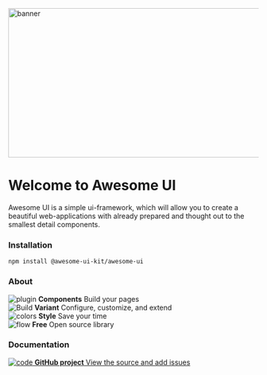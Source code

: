 
<Meta title="Documentation/Introduction" />

<style>
  {`
    .banner {
      padding: 40px 20px;
      min-height: 300px;
      position: relative;
      margin-bottom: 30px;
    } 

    .banner img {
      position: absolute;
      top: 0;
      left: 0;
      width: 100%;
      height: 300px;
      object-fit: cover;
    } 

    .banner-text-wrapper {
      max-width: 400px;
      position: relative;
    }

    .subheading {
      --mediumdark: '#999999';
      font-weight: 900;
      font-size: 13px;
      color: #999;
      letter-spacing: 6px;
      line-height: 24px;
      text-transform: uppercase;
      margin-bottom: 12px;
      margin-top: 40px;
    }

    .link-list {
      display: grid;
      grid-template-columns: 1fr;
      grid-template-rows: 1fr 1fr;
      row-gap: 10px;
    }

    @media (min-width: 620px) {
      .link-list {
        row-gap: 20px;
        column-gap: 20px;
        grid-template-columns: 1fr 1fr;
      }
    }

    @media all and (-ms-high-contrast:none) {
    .link-list {
        display: -ms-grid;
        -ms-grid-columns: 1fr 1fr;
        -ms-grid-rows: 1fr 1fr;
      }
    }

    .link-item {
      display: block;
      padding: 20px 30px 20px 15px;
      border: 1px solid #00000010;
      border-radius: 5px;
      transition: background 150ms ease-out, border 150ms ease-out, transform 150ms ease-out;
      color: #333333;
      display: flex;
      align-items: flex-start;
    }

    .link-item:hover {
      border-color: #1EA7FD50;
      transform: translate3d(0, -3px, 0);
      box-shadow: rgba(0, 0, 0, 0.08) 0 3px 10px 0;
    }

    .link-item:active {
      border-color: #1EA7FD;
      transform: translate3d(0, 0, 0);
    }

    .link-item strong {
      font-weight: 700;
      display: block;
      margin-bottom: 2px;
    }

    .link-item img {
      height: 40px;
      width: 40px;
      margin-right: 15px;
      flex: none;
    }

    .link-item span {
      font-size: 14px;
      line-height: 20px;
    }

    .tip {
      display: inline-block;
      border-radius: 1em;
      font-size: 11px;
      line-height: 12px;
      font-weight: 700;
      background: #E7FDD8;
      color: #66BF3C;
      padding: 4px 12px;
      margin-right: 10px;
      vertical-align: top;
    }

    .tip-wrapper {
      font-size: 13px;
      line-height: 20px;
      margin-top: 40px;
      margin-bottom: 40px;
    }

    .tip-wrapper code {
      font-size: 12px;
      display: inline-block;
    }
  `}
</style>

<div className="banner">
  <img src={Banner} alt="banner" width="1000" height="300" />
  <div className="banner-text-wrapper">
    <h1>Welcome to Awesome UI</h1>
    <p>
      Awesome UI is a simple ui-framework, which will allow you to create a
      beautiful web-applications with already prepared and thought out to the
      smallest detail components.
    </p>
  </div>
</div>

<h3 className="subheading">Installation</h3>

<code>npm install @awesome-ui-kit/awesome-ui</code>

<h3 className="subheading">About</h3>

<div className="link-list">
  <div className="link-item">
    <img src={Plugin} alt="plugin" />
    <span>
      <strong>Components</strong>
      Build your pages
    </span>
  </div>
  <div className="link-item">
    <img src={StackAlt} alt="Build" />
    <span>
      <strong>Variant</strong>
      Configure, customize, and extend
    </span>
  </div>
  <div className="link-item">
    <img src={Colors} alt="colors" />
    <span>
      <strong>Style</strong>
      Save your time
    </span>
  </div>
  <div className="link-item">
    <img src={Flow} alt="flow" />
    <span>
      <strong>Free</strong>
      Open source library
    </span>
  </div>
</div>

<h3 className="subheading">Documentation</h3>

<div className="link-list">
  <a
    className="link-item"
    href="https://github.com/awesome-ui-kit/awesome-ui"
    target="_blank"
  >
    <img src={Code} alt="code" />
    <span>
      <strong>GitHub project</strong>
      View the source and add issues
    </span>
  </a>
</div>
